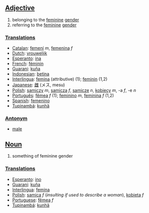 ==[[Adjective]]==

#belonging to the [[feminine]] [[gender]]
#referring to the [[feminine]] [[gender]]

===[[Translation]]s===
*[[Catalan]]: [[femení]] ''m'', [[femenina]] ''f''
*[[Dutch]]: [[vrouwelijk]]
*[[Esperanto]]: [[ina]]
*[[French]]: [[féminin]]
*[[Guarani]]: [[kuña]]
*[[Indonesian]]: [[betina]]
*[[Interlingua]]: [[femina]] (attributive) (1); [[feminin]] (1,2)
*[[Japanese]]: [[雌]] (メス, mesu)
*[[Polish]]: [[samiczy]] ''m'', [[samicza]] ''f'', [[samicze]] ''n'', [[kobiecy]] ''m'', -a ''f'', -e ''n''
*[[Português]]: [[fêmea]] ''f'' (1); [[feminino]] ''m'', [[feminina]] ''f'' (1,2)
*[[Spanish]]: [[femenino]]
*[[Tupinambá]]: [[kunhã]]

===[[Antonym]]===
*[[male]]

==[[Noun]]==

#something of feminine gender

===[[Translation]]s===
*[[Esperanto]]: [[ino]]
*[[Guarani]]: [[kuña]]
*[[Interlingua]]: [[femina]]
*[[Polish]]: [[samica]] ''f'' (''insulting if used to describe a woman''), [[kobieta]] ''f''
*[[Portuguese]]: [[fêmea]] ''f''
*[[Tupinambá]]: [[kunhã]]